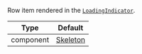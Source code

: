 Row item rendered in the [`LoadingIndicator`](#loadingindicator).

| Type      | Default                                                                                                                       |
| --------- | ----------------------------------------------------------------------------------------------------------------------------- |
| component | [Skeleton](https://github.com/GetStream/stream-chat-react-native/blob/main/package/src/components/ChannelList/Skeleton.tsx) |
